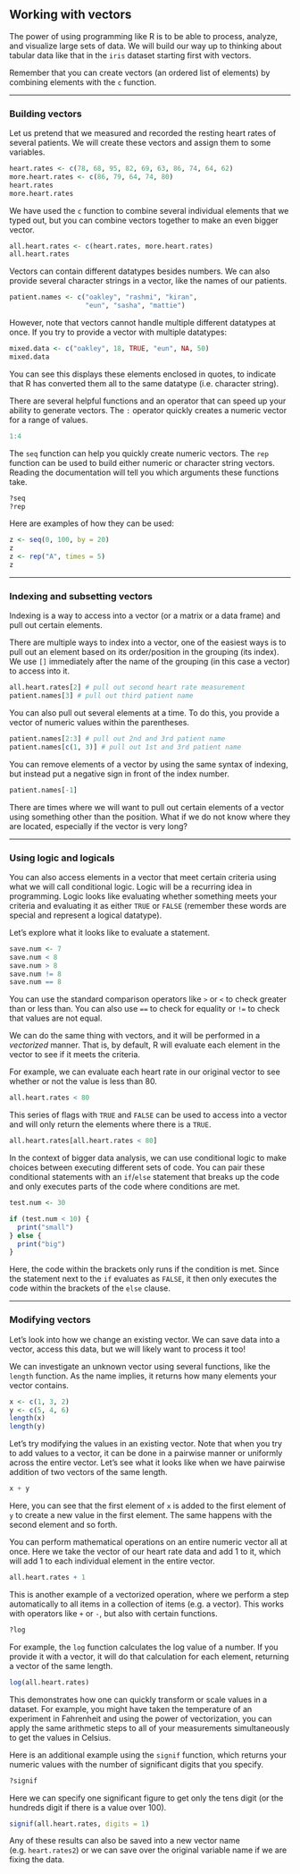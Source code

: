 ## Working with vectors

The power of using programming like R is to be able to process, analyze, and visualize large sets of data. We will build our way up to thinking about tabular data like that in the `iris` dataset starting first with vectors.

Remember that you can create vectors (an ordered list of elements) by combining elements with the `c` function.

------

### Building vectors

Let us pretend that we measured and recorded the resting heart rates of several patients. We will create these vectors and assign them to some variables.

```r
heart.rates <- c(78, 68, 95, 82, 69, 63, 86, 74, 64, 62)
more.heart.rates <- c(86, 79, 64, 74, 80)
heart.rates
more.heart.rates
```

We have used the `c` function to combine several individual elements that we typed out, but you can combine vectors together to make an even bigger vector.

```r
all.heart.rates <- c(heart.rates, more.heart.rates)
all.heart.rates
```

Vectors can contain different datatypes besides numbers. We can also provide several character strings in a vector, like the names of our patients.

```r
patient.names <- c("oakley", "rashmi", "kiran",
                   "eun", "sasha", "mattie")
```

However, note that vectors cannot handle multiple different datatypes at once. If you try to provide a vector with multiple datatypes:

```r
mixed.data <- c("oakley", 18, TRUE, "eun", NA, 50)
mixed.data
```

You can see this displays these elements enclosed in quotes, to indicate that R has converted them all to the same datatype (i.e. character string).

There are several helpful functions and an operator that can speed up your ability to generate vectors. The `:` operator quickly creates a numeric vector for a range of values.

```r
1:4
```

The `seq` function can help you quickly create numeric vectors. The `rep` function can be used to build either numeric or character string vectors.  Reading the documentation will tell you which arguments these functions take.

```r
?seq
?rep
```

Here are examples of how they can be used:

```r
z <- seq(0, 100, by = 20)
z
z <- rep("A", times = 5)
z
```

------

### Indexing and subsetting vectors

Indexing is a way to access into a vector (or a matrix or a data frame) and pull out certain elements.

There are multiple ways to index into a vector, one of the easiest ways is to pull out an element based on its order/position in the grouping (its index). We use `[]` immediately after the name of the grouping (in this case a vector) to access into it.

```r
all.heart.rates[2] # pull out second heart rate measurement
patient.names[3] # pull out third patient name
```

You can also pull out several elements at a time. To do this, you provide a vector of numeric values within the parentheses.

```r
patient.names[2:3] # pull out 2nd and 3rd patient name
patient.names[c(1, 3)] # pull out 1st and 3rd patient name
```

You can remove elements of a vector by using the same syntax of indexing, but instead put a negative sign in front of the index number.

```r
patient.names[-1]
```

There are times where we will want to pull out certain elements of a vector using something other than the position. What if we do not know where they are located, especially if the vector is very long?

------

### Using logic and logicals

You can also access elements in a vector that meet certain criteria using what we will call conditional logic. Logic will be a recurring idea in programming. Logic looks like evaluating whether something meets your criteria and evaluating it as either `TRUE` or `FALSE` (remember these words are special and represent a logical datatype).

Let's explore what it looks like to evaluate a statement.

```r
save.num <- 7
save.num < 8
save.num > 8
save.num != 8
save.num == 8
```

You can use the standard comparison operators like `>` or `<` to check greater than or less than. You can also use `==` to check for equality or `!=` to check that values are not equal.

We can do the same thing with vectors, and it will be performed in a *vectorized* manner. That is, by default, R will evaluate each element in the vector to see if it meets the criteria.

For example, we can evaluate each heart rate in our original vector to see whether or not the value is less than 80.

```r
all.heart.rates < 80
```

This series of flags with `TRUE` and `FALSE` can be used to access into a vector and will only return the elements where there is a `TRUE`.

```r
all.heart.rates[all.heart.rates < 80]
```

In the context of bigger data analysis, we can use conditional logic to make choices between executing different sets of code. You can pair these conditional statements with an `if`/`else` statement that breaks up the code and only executes parts of the code where conditions are met.

```r
test.num <- 30

if (test.num < 10) {
  print("small")
} else {
  print("big")
}
```

Here, the code within the brackets only runs if the condition is met. Since the statement next to the `if` evaluates as `FALSE`, it then only executes the code within the brackets of the `else` clause. 

------

### Modifying vectors

Let's look into how we change an existing vector. We can save data into a vector, access this data, but we will likely want to process it too!

We can investigate an unknown vector using several functions, like the `length` function. As the name implies, it returns how many elements your vector contains.

```r
x <- c(1, 3, 2)
y <- c(5, 4, 6)
length(x)
length(y)
```

Let's try modifying the values in an existing vector. Note that when you try to add values to a vector, it can be done in a pairwise manner or uniformly across the entire vector. Let's see what it looks like when we have pairwise addition of two vectors of the same length.

```r
x + y
```

Here, you can see that the first element of `x` is added to the first element of `y` to create a new value in the first element. The same happens with the second element and so forth.

You can perform mathematical operations on an entire numeric vector all at once. Here we take the vector of our heart rate data and add 1 to it, which  will add 1 to each individual element in the entire vector.

```r
all.heart.rates + 1
```

This is another example of a vectorized operation, where we perform a step automatically to all items in a collection of items (e.g. a vector). This works with operators like `+` or `-`, but also with certain functions.

```r
?log
```

For example, the `log` function calculates the log value of a number. If you provide it with a vector, it will do that calculation for each element, returning a vector of the same length.

```r
log(all.heart.rates)
```

This demonstrates how one can quickly transform or scale values in a dataset. For example, you might have taken the temperature of an experiment in Fahrenheit and using the power of vectorization, you can apply the same arithmetic steps to all of your measurements simultaneously to get the values in Celsius.

Here is an additional example using the `signif` function, which returns your numeric values with the number of significant digits that you specify.

```r
?signif
```

Here we can specify one significant figure to get only the tens digit (or the hundreds digit if there is a value over 100).

```r
signif(all.heart.rates, digits = 1)
```

Any of these results can also be saved into a new vector name (e.g. `heart.rates2`) or we can save over the original variable name if we are fixing the data.